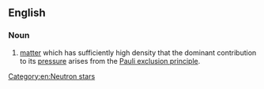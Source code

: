 ==English==

===Noun===
{{en-noun|-}}
{{wikipedia}}

# {{lb|en|physics}} [[matter]] which has sufficiently high density that the dominant contribution to its [[pressure]] arises from the [[Pauli exclusion principle]].
[[Category:en:Neutron stars]]